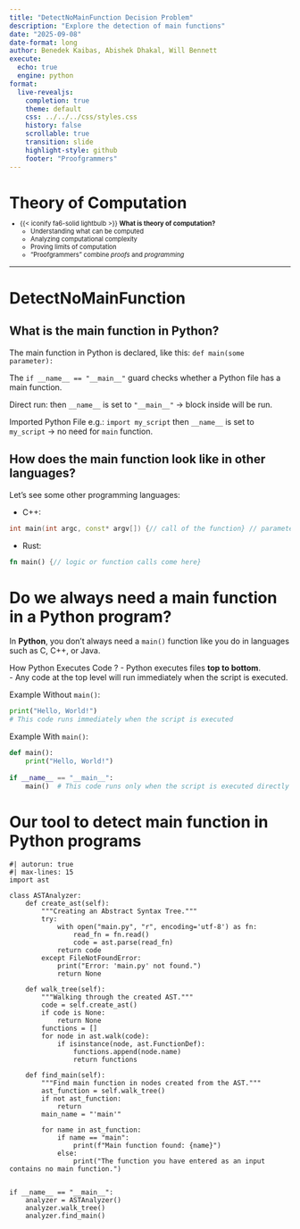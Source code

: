```yaml
---
title: "DetectNoMainFunction Decision Problem"
description: "Explore the detection of main functions"
date: "2025-09-08"
date-format: long
author: Benedek Kaibas, Abishek Dhakal, Will Bennett
execute:
  echo: true
  engine: python
format:
  live-revealjs:
    completion: true
    theme: default
    css: ../../../css/styles.css
    history: false
    scrollable: true
    transition: slide
    highlight-style: github
    footer: "Proofgrammers"
---
```


# Theory of Computation

::: {.fragment style="margin-top: -0.5em; font-size: 0.8em;"} 

- {{< iconify fa6-solid lightbulb >}} **What is theory of computation?**
    - Understanding what can be computed
    - Analyzing computational complexity
    - Proving limits of computation
    - "Proofgrammers" combine *proofs* and *programming*

:::

---

# DetectNoMainFunction

## What is the main function in Python?

The main function in Python is declared, like this: `def main(some parameter):`

The `if __name__ == "__main__"` guard checks whether a Python file has a main function.

Direct run: then `__name__` is set to `"__main__"` -> block inside will be run.

Imported Python File e.g.: `import my_script` then `__name__` is set to `my_script` ->
no need for `main` function.

## How does the main function look like in other languages?

Let's see some other programming languages:

- C++:

```cpp
int main(int argc, const* argv[]) {// call of the function} // parameters can be missed
```

- Rust:

```rust
fn main() {// logic or function calls come here}
```

# Do we always need a main function in a Python program?


In **Python**, you don’t always need a `main()` function like you do in languages such as C, C++, or Java.  

How Python Executes Code ?
- Python executes files **top to bottom**.  
- Any code at the top level will run immediately when the script is executed.  

Example Without `main()`:

```python
print("Hello, World!")
# This code runs immediately when the script is executed
```

Example With `main()`:

```python
def main():
    print("Hello, World!")  
    
if __name__ == "__main__":
    main()  # This code runs only when the script is executed directly
```

# Our tool to detect main function in Python programs

```pyodide
#| autorun: true
#| max-lines: 15
import ast

class ASTAnalyzer:
    def create_ast(self):
        """Creating an Abstract Syntax Tree."""
        try:
            with open("main.py", "r", encoding='utf-8') as fn:
                read_fn = fn.read()
                code = ast.parse(read_fn)
            return code
        except FileNotFoundError:
            print("Error: 'main.py' not found.")
            return None

    def walk_tree(self):
        """Walking through the created AST."""
        code = self.create_ast()
        if code is None:
            return None
        functions = []
        for node in ast.walk(code):
            if isinstance(node, ast.FunctionDef):
                functions.append(node.name)
                return functions

    def find_main(self):
        """Find main function in nodes created from the AST."""
        ast_function = self.walk_tree()
        if not ast_function:
            return
        main_name = "'main'"

        for name in ast_function:
            if name == "main":
                print(f"Main function found: {name}")
            else:
                print("The function you have entered as an input contains no main function.")


if __name__ == "__main__":
    analyzer = ASTAnalyzer()
    analyzer.walk_tree()
    analyzer.find_main()
```
